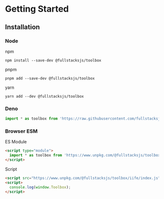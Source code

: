 # Getting Started

## Installation

### Node

npm

```shell copy
npm install --save-dev @fullstacksjs/toolbox
```

pnpm

```shell copy
pnpm add --save-dev @fullstacksjs/toolbox
```

yarn

```shell copy
yarn add --dev @fullstacksjs/toolbox
```

### Deno

```typescript copy
import * as toolbox from 'https://raw.githubusercontent.com/fullstacksjs/toolbox/main/mod.ts';
```

### Browser ESM

ES Module

```html copy
<script type="module">
  import * as toolbox from 'https://www.unpkg.com/@fullstacksjs/toolbox@<VERSION>/lib/esm/index.js';
</script>
```

Script

```html copy
<script src="https://www.unpkg.com/@fullstacksjs/toolbox/iife/index.js"></script>
<script>
  console.log(window.Toolbox);
</script>
```
